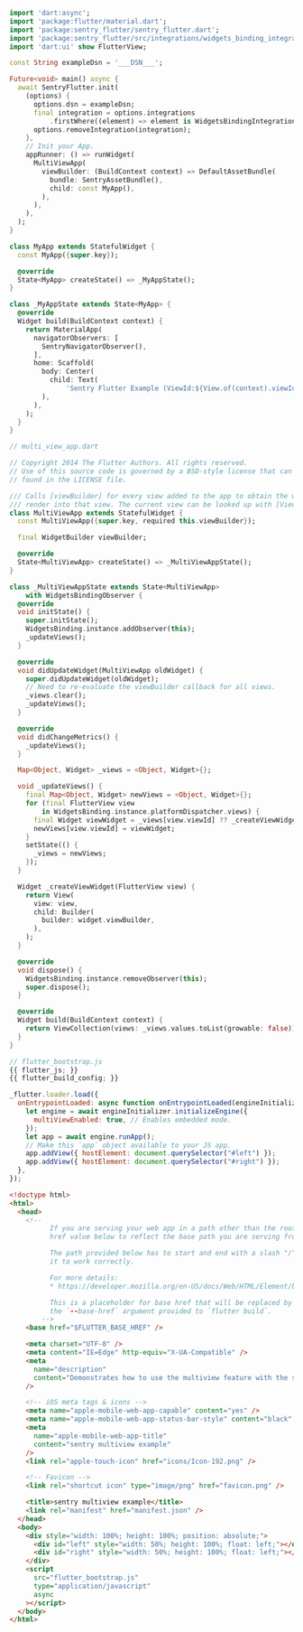 ```dart {filename:main.dart}{tabTitle: lib/main.dart}
import 'dart:async';
import 'package:flutter/material.dart';
import 'package:sentry_flutter/sentry_flutter.dart';
import 'package:sentry_flutter/src/integrations/widgets_binding_integration.dart';
import 'dart:ui' show FlutterView;

const String exampleDsn = '___DSN___';

Future<void> main() async {
  await SentryFlutter.init(
    (options) {
      options.dsn = exampleDsn;
      final integration = options.integrations
          .firstWhere((element) => element is WidgetsBindingIntegration);
      options.removeIntegration(integration);
    },
    // Init your App.
    appRunner: () => runWidget(
      MultiViewApp(
        viewBuilder: (BuildContext context) => DefaultAssetBundle(
          bundle: SentryAssetBundle(),
          child: const MyApp(),
        ),
      ),
    ),
  );
}

class MyApp extends StatefulWidget {
  const MyApp({super.key});

  @override
  State<MyApp> createState() => _MyAppState();
}

class _MyAppState extends State<MyApp> {
  @override
  Widget build(BuildContext context) {
    return MaterialApp(
      navigatorObservers: [
        SentryNavigatorObserver(),
      ],
      home: Scaffold(
        body: Center(
          child: Text(
              'Sentry Flutter Example (ViewId:${View.of(context).viewId})'),
        ),
      ),
    );
  }
}

// multi_view_app.dart

// Copyright 2014 The Flutter Authors. All rights reserved.
// Use of this source code is governed by a BSD-style license that can be
// found in the LICENSE file.

/// Calls [viewBuilder] for every view added to the app to obtain the widget to
/// render into that view. The current view can be looked up with [View.of].
class MultiViewApp extends StatefulWidget {
  const MultiViewApp({super.key, required this.viewBuilder});

  final WidgetBuilder viewBuilder;

  @override
  State<MultiViewApp> createState() => _MultiViewAppState();
}

class _MultiViewAppState extends State<MultiViewApp>
    with WidgetsBindingObserver {
  @override
  void initState() {
    super.initState();
    WidgetsBinding.instance.addObserver(this);
    _updateViews();
  }

  @override
  void didUpdateWidget(MultiViewApp oldWidget) {
    super.didUpdateWidget(oldWidget);
    // Need to re-evaluate the viewBuilder callback for all views.
    _views.clear();
    _updateViews();
  }

  @override
  void didChangeMetrics() {
    _updateViews();
  }

  Map<Object, Widget> _views = <Object, Widget>{};

  void _updateViews() {
    final Map<Object, Widget> newViews = <Object, Widget>{};
    for (final FlutterView view
        in WidgetsBinding.instance.platformDispatcher.views) {
      final Widget viewWidget = _views[view.viewId] ?? _createViewWidget(view);
      newViews[view.viewId] = viewWidget;
    }
    setState(() {
      _views = newViews;
    });
  }

  Widget _createViewWidget(FlutterView view) {
    return View(
      view: view,
      child: Builder(
        builder: widget.viewBuilder,
      ),
    );
  }

  @override
  void dispose() {
    WidgetsBinding.instance.removeObserver(this);
    super.dispose();
  }

  @override
  Widget build(BuildContext context) {
    return ViewCollection(views: _views.values.toList(growable: false));
  }
}
```

```js {filename:flutter_bootstrap.js}{tabTitle: web/flutter_bootstrap.js}
// flutter_bootstrap.js
{{ flutter_js; }}
{{ flutter_build_config; }}

_flutter.loader.load({
  onEntrypointLoaded: async function onEntrypointLoaded(engineInitializer) {
    let engine = await engineInitializer.initializeEngine({
      multiViewEnabled: true, // Enables embedded mode.
    });
    let app = await engine.runApp();
    // Make this `app` object available to your JS app.
    app.addView({ hostElement: document.querySelector("#left") });
    app.addView({ hostElement: document.querySelector("#right") });
  },
});
```

```html {filename:index.html}{tabTitle: web/index.html}
<!doctype html>
<html>
  <head>
    <!--
          If you are serving your web app in a path other than the root, change the
          href value below to reflect the base path you are serving from.

          The path provided below has to start and end with a slash "/" in order for
          it to work correctly.

          For more details:
          * https://developer.mozilla.org/en-US/docs/Web/HTML/Element/base

          This is a placeholder for base href that will be replaced by the value of
          the `--base-href` argument provided to `flutter build`.
        -->
    <base href="$FLUTTER_BASE_HREF" />

    <meta charset="UTF-8" />
    <meta content="IE=Edge" http-equiv="X-UA-Compatible" />
    <meta
      name="description"
      content="Demonstrates how to use the multiview feature with the sentry plugin."
    />

    <!-- iOS meta tags & icons -->
    <meta name="apple-mobile-web-app-capable" content="yes" />
    <meta name="apple-mobile-web-app-status-bar-style" content="black" />
    <meta
      name="apple-mobile-web-app-title"
      content="sentry multiview example"
    />
    <link rel="apple-touch-icon" href="icons/Icon-192.png" />

    <!-- Favicon -->
    <link rel="shortcut icon" type="image/png" href="favicon.png" />

    <title>sentry multiview example</title>
    <link rel="manifest" href="manifest.json" />
  </head>
  <body>
    <div style="width: 100%; height: 100%; position: absolute;">
      <div id="left" style="width: 50%; height: 100%; float: left;"></div>
      <div id="right" style="width: 50%; height: 100%; float: left;"></div>
    </div>
    <script
      src="flutter_bootstrap.js"
      type="application/javascript"
      async
    ></script>
  </body>
</html>
```
